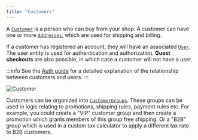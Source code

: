 ```yaml
---
title: "Customers"
---
```


A [`Customer`](/reference/typescript-api/entities/customer/) is a person who can buy from your shop. A customer can have one or more
[`Addresses`](/reference/typescript-api/entities/address/), which are used for shipping and billing.

If a customer has registered an account, they will have an associated [`User`](/reference/typescript-api/entities/user/). The user
entity is used for authentication and authorization. **Guest checkouts** are also possible, in which case a customer will not have a user.

:::info
See the [Auth guide](/guides/core-concepts/auth/#customer-auth) for a detailed explanation of the relationship between
customers and users.
:::

![Customer](./customer.webp)

Customers can be organized into [`CustomerGroups`](/reference/typescript-api/entities/customer-group/). These groups can be used in
logic relating to promotions, shipping rules, payment rules etc. For example, you could create a "VIP" customer group and then create
a promotion which grants members of this group free shipping. Or a "B2B" group which is used in a custom tax calculator to
apply a different tax rate to B2B customers.
